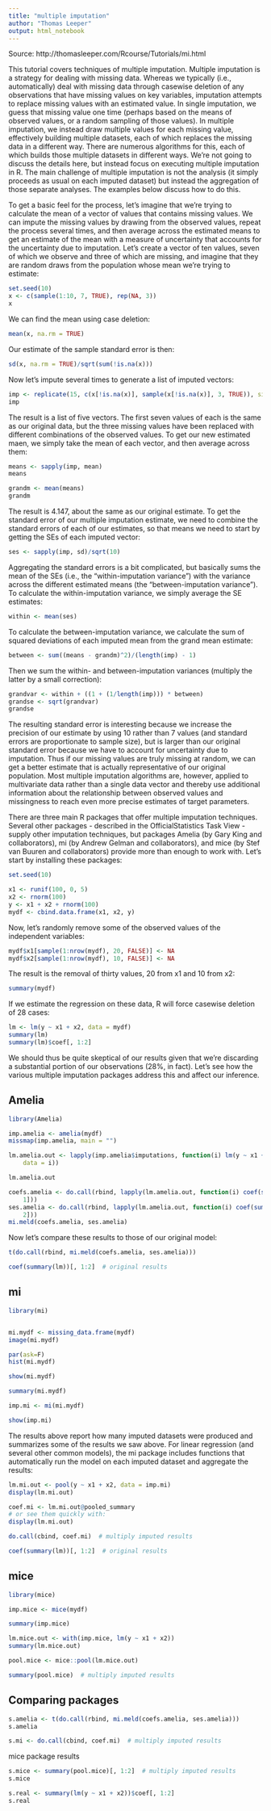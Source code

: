 ```yaml
---
title: "multiple imputation"
author: "Thomas Leeper"
output: html_notebook
---
```


Source: http://thomasleeper.com/Rcourse/Tutorials/mi.html

This tutorial covers techniques of multiple imputation. Multiple imputation is a strategy for dealing with missing data. Whereas we typically (i.e., automatically) deal with missing data through casewise deletion of any observations that have missing values on key variables, imputation attempts to replace missing values with an estimated value. In single imputation, we guess that missing value one time (perhaps based on the means of observed values, or a random sampling of those values). In multiple imputation, we instead draw multiple values for each missing value, effectively building multiple datasets, each of which replaces the missing data in a different way. There are numerous algorithms for this, each of which builds those multiple datasets in different ways. We're not going to discuss the details here, but instead focus on executing multiple imputation in R. The main challenge of multiple imputation is not the analysis (it simply proceeds as usual on each imputed dataset) but instead the aggregation of those separate analyses. The examples below discuss how to do this.

To get a basic feel for the process, let's imagine that we're trying to calculate the mean of a vector of values that contains missing values. We can impute the missing values by drawing from the observed values, repeat the process several times, and then average across the estimated means to get an estimate of the mean with a measure of uncertainty that accounts for the uncertainty due to imputation. Let's create a vector of ten values, seven of which we observe and three of which are missing, and imagine that they are random draws from the population whose mean we're trying to estimate:


```r
set.seed(10)
x <- c(sample(1:10, 7, TRUE), rep(NA, 3))
x
```
We can find the mean using case deletion:

```r
mean(x, na.rm = TRUE)
```

Our estimate of the sample standard error is then:

```r
sd(x, na.rm = TRUE)/sqrt(sum(!is.na(x)))
```

Now let's impute several times to generate a list of imputed vectors:
```r
imp <- replicate(15, c(x[!is.na(x)], sample(x[!is.na(x)], 3, TRUE)), simplify = FALSE)
imp
```

The result is a list of five vectors. The first seven values of each is the same as our original data, but the three missing values have been replaced with different combinations of the observed values. To get our new estimated maen, we simply take the mean of each vector, and then average across them:
```r
means <- sapply(imp, mean)
means
```

```r
grandm <- mean(means)
grandm
```

The result is 4.147, about the same as our original estimate. To get the standard error of our multiple imputation estimate, we need to combine the standard errors of each of our estimates, so that means we need to start by getting the SEs of each imputed vector:

```r
ses <- sapply(imp, sd)/sqrt(10)
```


Aggregating the standard errors is a bit complicated, but basically sums the mean of the SEs (i.e., the “within-imputation variance”) with the variance across the different estimated means (the “between-imputation variance”). To calculate the within-imputation variance, we simply average the SE estimates:
```r
within <- mean(ses)
```


To calculate the between-imputation variance, we calculate the sum of squared deviations of each imputed mean from the grand mean estimate:
```r
between <- sum((means - grandm)^2)/(length(imp) - 1)
```

Then we sum the within- and between-imputation variances (multiply the latter by a small correction):

```r
grandvar <- within + ((1 + (1/length(imp))) * between)
grandse <- sqrt(grandvar)
grandse
```

The resulting standard error is interesting because we increase the precision of our estimate by using 10 rather than 7 values (and standard errors are proportionate to sample size), but is larger than our original standard error because we have to account for uncertainty due to imputation. Thus if our missing values are truly missing at random, we can get a better estimate that is actually representative of our original population. Most multiple imputation algorithms are, however, applied to multivariate data rather than a single data vector and thereby use additional information about the relationship between observed values and missingness to reach even more precise estimates of target parameters.

There are three main R packages that offer multiple imputation techniques. Several other packages - described in the OfficialStatistics Task View - supply other imputation techniques, but packages Amelia (by Gary King and collaborators), mi (by Andrew Gelman and collaborators), and mice (by Stef van Buuren and collaborators) provide more than enough to work with. Let's start by installing these packages:

```r
set.seed(10)

x1 <- runif(100, 0, 5)
x2 <- rnorm(100)
y <- x1 + x2 + rnorm(100)
mydf <- cbind.data.frame(x1, x2, y)
```


Now, let's randomly remove some of the observed values of the independent variables:

```r
mydf$x1[sample(1:nrow(mydf), 20, FALSE)] <- NA
mydf$x2[sample(1:nrow(mydf), 10, FALSE)] <- NA
```

The result is the removal of thirty values, 20 from x1 and 10 from x2:

```r
summary(mydf)
```

If we estimate the regression on these data, R will force casewise deletion of 28 cases:

```r
lm <- lm(y ~ x1 + x2, data = mydf)
summary(lm)
summary(lm)$coef[, 1:2]
```

We should thus be quite skeptical of our results given that we're discarding a substantial portion of our observations (28%, in fact). Let's see how the various multiple imputation packages address this and affect our inference.

## Amelia

```r
library(Amelia)

imp.amelia <- amelia(mydf)
missmap(imp.amelia, main = "")
```


```r
lm.amelia.out <- lapply(imp.amelia$imputations, function(i) lm(y ~ x1 + x2, 
    data = i))
```


```r
lm.amelia.out
```

```r
coefs.amelia <- do.call(rbind, lapply(lm.amelia.out, function(i) coef(summary(i))[, 
    1]))
ses.amelia <- do.call(rbind, lapply(lm.amelia.out, function(i) coef(summary(i))[, 
    2]))
mi.meld(coefs.amelia, ses.amelia)
```

Now let's compare these results to those of our original model:

```r
t(do.call(rbind, mi.meld(coefs.amelia, ses.amelia)))
```

```r
coef(summary(lm))[, 1:2]  # original results
```

## mi

```r
library(mi)


mi.mydf <- missing_data.frame(mydf)
image(mi.mydf)

```

```r
par(ask=F)
hist(mi.mydf)
```



```r
show(mi.mydf)
```

```r
summary(mi.mydf)
```


```r
imp.mi <- mi(mi.mydf)
```

```r
show(imp.mi)
```

The results above report how many imputed datasets were produced and summarizes some of the results we saw above. For linear regression (and several other common models), the mi package includes functions that automatically run the model on each imputed dataset and aggregate the results:

```r
lm.mi.out <- pool(y ~ x1 + x2, data = imp.mi)
display(lm.mi.out)
```

```r
coef.mi <- lm.mi.out@pooled_summary
# or see them quickly with:
display(lm.mi.out)
```

```r
do.call(cbind, coef.mi)  # multiply imputed results
```

```r
coef(summary(lm))[, 1:2]  # original results
```


## mice

```r
library(mice)

imp.mice <- mice(mydf)

```


```r
summary(imp.mice)
```

```r
lm.mice.out <- with(imp.mice, lm(y ~ x1 + x2))
summary(lm.mice.out)
```

```r
pool.mice <- mice::pool(lm.mice.out)
```



```r
summary(pool.mice)  # multiply imputed results
```


## Comparing packages

```r
s.amelia <- t(do.call(rbind, mi.meld(coefs.amelia, ses.amelia)))
s.amelia
```

```r
s.mi <- do.call(cbind, coef.mi)  # multiply imputed results
```


mice package results
```r
s.mice <- summary(pool.mice)[, 1:2]  # multiply imputed results
s.mice
```





















```r
s.real <- summary(lm(y ~ x1 + x2))$coef[, 1:2]
s.real
```

